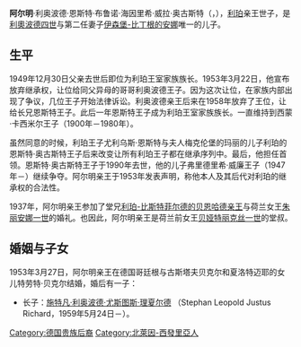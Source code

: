 {{Infobox noble
| name        = 阿爾明
| succession  = 利珀家族首領
| reign       = 1949年 — 2015年
| predecessor = [[利奧波德四世_(利珀)|利奧波德四世]]
| successor   = [[施特凡_(利珀)|施特凡]]
| birth_date  = {{birth date|1924|8|18|df=yes}}
| birth_place = [[代特莫尔德|德特摩德]]
| death_date  = {{death date and age|2015|8|20|1924|8|18|df=yes}}
| death_place = 德特摩德
| father      = [[利奧波德四世_(利珀)|利奧波德四世]]
| mother      = 伊森堡-比丁根的安娜
}}
'''阿尔明'''·利奥波德·恩斯特·布鲁诺·海因里希·威拉·奥古斯特（{{lang-en|'''Armin Leopold Ernst Bruno Heinrich Willa August'''}}，{{bd|1924年|8月18日|2015年|8月20日|catIdx=G}}），[[利珀親王国|利珀]]亲王世子，是[[利奧波德四世_(利珀)|利奧波德四世]]与第二任妻子[[伊森堡-比丁根的安娜|伊森堡-比丁根的安娜]]唯一的儿子。

==生平==

1949年12月30日父亲去世后即位为利珀王室家族族长。1953年3月22日，他宣布放弃继承权，让位给同父异母的哥哥利奥波德王子。因为这次让位，在家族内部出现了争议，几位王子开始法律诉讼。利奥波德亲王后来在1958年放弃了王位，让给长兄恩斯特王子。此后一年恩斯特王子成为利珀王室家族族长。一直维持到西蒙·卡西米尔王子（1900年－1980年）。

虽然同意的时候，利珀王子尤利乌斯·恩斯特与夫人梅克伦堡的玛丽的儿子利珀的恩斯特·奥古斯特王子后来改变让所有利珀王子都在继承序列中。最后，他担任首领。恩斯特·奥古斯特王子于1990年去世，他的儿子弗里德里希·威廉王子（1947年－）继续争夺。阿尔明亲王于1953年发表声明，称他本人及其后代对利珀的继承权的合法性。

1937年，阿尔明亲王参加了堂兄[[贝恩哈德亲王_(利珀-比斯特费尔德)|利珀-比斯特菲尔德的贝恩哈德亲王]]与荷兰女王[[朱丽安娜女王|朱丽安娜一世]]的婚礼。也因此，阿尔明亲王是荷兰前女王[[贝娅特丽克丝_(荷兰)|贝娅特丽克丝一世]]的堂叔。

==婚姻与子女==

1953年3月27日，阿尔明亲王在德国哥廷根与古斯塔夫贝克尔和夏洛特迈耶的女儿特劳特·贝克尔结婚，婚后有一子：

* 长子：[[施特凡_(利珀)|施特凡·利奥波德·尤斯图斯·理夏尔德]] （Stephan Leopold Justus Richard，1959年5月24日－）。

{{Authority control}}
[[Category:德国贵族后裔|Category:德国贵族后裔]]
[[Category:北萊因-西發里亞人|Category:北萊因-西發里亞人]]